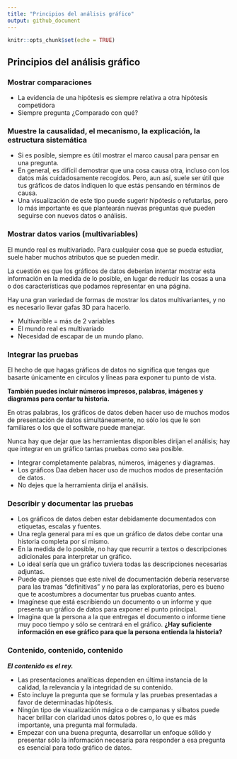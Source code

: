```yaml
---
title: "Principios del análisis gráfico"
output: github_document
---
```


```r
knitr::opts_chunk$set(echo = TRUE)
```

## Principios del análisis gráfico
### Mostrar comparaciones

* La evidencia de una hipótesis es siempre relativa a otra hipótesis competidora
* Siempre pregunta ¿Comparado con qué?

### Muestre la causalidad, el mecanismo, la explicación, la estructura sistemática 

* Si es posible, siempre es útil mostrar el marco causal para pensar en una pregunta. 
* En general, es difícil demostrar que una cosa causa otra, incluso con los datos más cuidadosamente recogidos. Pero, aun así, suele ser útil que tus gráficos de datos indiquen lo que estás pensando en términos de causa. 
* Una visualización de este tipo puede sugerir hipótesis o refutarlas, pero lo más importante es que plantearán nuevas preguntas que pueden seguirse con nuevos datos o análisis.

### Mostrar datos varios (multivariables)

El mundo real es multivariado. Para cualquier cosa que se pueda estudiar, suele haber muchos atributos que se pueden medir. 

La cuestión es que los gráficos de datos deberían intentar mostrar esta información en la medida de lo posible, en lugar de reducir las cosas a una o dos características que podamos representar en una página. 

Hay una gran variedad de formas de mostrar los datos multivariantes, y no es necesario llevar gafas 3D para hacerlo.

* Multivarible = más de 2 variables
* El mundo real es multivariado
* Necesidad de escapar de un mundo plano.

### Integrar las pruebas

El hecho de que hagas gráficos de datos no significa que tengas que basarte únicamente en círculos y líneas para exponer tu punto de vista. 

**También puedes incluir números impresos, palabras, imágenes y diagramas para contar tu historia.**

En otras palabras, los gráficos de datos deben hacer uso de muchos modos de presentación de datos simultáneamente, no sólo los que le son familiares o los que el software puede manejar. 

Nunca hay que dejar que las herramientas disponibles dirijan el análisis; hay que integrar en un gráfico tantas pruebas como sea posible.

* Integrar completamente palabras, números, imágenes y diagramas.
* Los gráficos Daa deben hacer uso de muchos modos de presentación de datos.
* No dejes que la herramienta dirija el análisis.

### Describir y documentar las pruebas 

* Los gráficos de datos deben estar debidamente documentados con etiquetas, escalas y fuentes. 
* Una regla general para mí es que un gráfico de datos debe contar una historia completa por sí mismo. 
* En la medida de lo posible, no hay que recurrir a textos o descripciones adicionales para interpretar un gráfico. 
* Lo ideal sería que un gráfico tuviera todas las descripciones necesarias adjuntas. 
* Puede que pienses que este nivel de documentación debería reservarse para las tramas "definitivas" y no para las exploratorias, pero es bueno que te acostumbres a documentar tus pruebas cuanto antes.
* Imagínese que está escribiendo un documento o un informe y que presenta un gráfico de datos para exponer el punto principal. 
* Imagina que la persona a la que entregas el documento o informe tiene muy poco tiempo y sólo se centrará en el gráfico. **¿Hay suficiente información en ese gráfico para que la persona entienda la historia?** 

### Contenido, contenido, contenido

***El contenido es el rey.***

* Las presentaciones analíticas dependen en última instancia de la calidad, la relevancia y la integridad de su contenido. 
* Esto incluye la pregunta que se formula y las pruebas presentadas a favor de determinadas hipótesis. 
* Ningún tipo de visualización mágica o de campanas y silbatos puede hacer brillar con claridad unos datos pobres o, lo que es más importante, una pregunta mal formulada. 
* Empezar con una buena pregunta, desarrollar un enfoque sólido y presentar sólo la información necesaria para responder a esa pregunta es esencial para todo gráfico de datos.